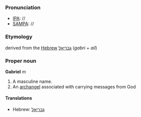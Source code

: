 ===Pronunciation===
*[[IPA]]: //
*[[SAMPA]]: //
===Etymology===
derived from the [[Hebrew]] [[גבריאל]] (''gabri'' + ''ail'')
<!--Michel-->
===Proper noun===
'''Gabriel''' ''m''

#A masculine name.
#An [[archangel]] associated with carrying messages from God

====Translations====
*Hebrew: [[גבריאל]]
